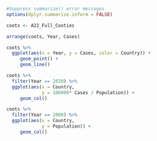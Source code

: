 ```r
#Suppress summarize() error messages
options(dplyr.summarise.inform = FALSE)

coots <- A22_Full_Cooties

```

```r
arrange(coots, Year, Cases)
```

```r
coots %>% 
  ggplot(aes(x = Year, y = Cases, color = Country)) +
     geom_point() +
     geom_line()

```

```r
coots %>%
  filter(Year == 2020) %>%
  ggplot(aes(x = Country, 
             y = 100000* Cases / Population)) +
     geom_col()

```

```r
coots %>%
  filter(Year == 2000) %>%
  ggplot(aes(x = Country, 
             y = Population)) +
     geom_col()
```

